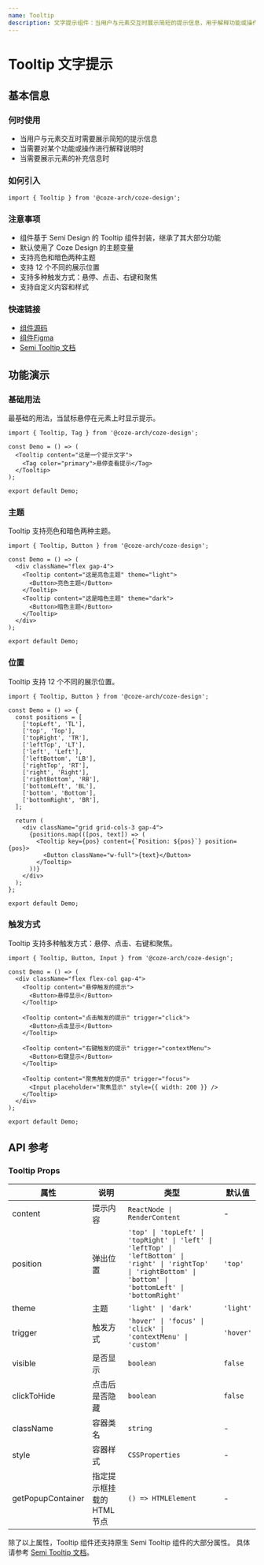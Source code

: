 ```yaml
---
name: Tooltip
description: 文字提示组件：当用户与元素交互时展示简短的提示信息，用于解释功能或操作，支持多种触发方式和展示位置。
---
```


# Tooltip 文字提示

## 基本信息

### 何时使用

- 当用户与元素交互时需要展示简短的提示信息
- 当需要对某个功能或操作进行解释说明时
- 当需要展示元素的补充信息时

### 如何引入

```tsx
import { Tooltip } from '@coze-arch/coze-design';
```

### 注意事项

- 组件基于 Semi Design 的 Tooltip 组件封装，继承了其大部分功能
- 默认使用了 Coze Design 的主题变量
- 支持亮色和暗色两种主题
- 支持 12 个不同的展示位置
- 支持多种触发方式：悬停、点击、右键和聚焦
- 支持自定义内容和样式

### 快速链接

- [组件源码](https://code.byted.org/obric/bot-studio-monorepo/tree/master/packages/components/coze-design/src/components/tooltip)
- [组件Figma](https://www.figma.com/design/mbTx00rwR5YumfWuxAXAIH/CDS-2.0?node-id=10696-161056&m=dev)
- [Semi Tooltip 文档](https://semi.design/zh-CN/show/tooltip)

## 功能演示

### 基础用法

最基础的用法，当鼠标悬停在元素上时显示提示。

```tsx preview
import { Tooltip, Tag } from '@coze-arch/coze-design';

const Demo = () => (
  <Tooltip content="这是一个提示文字">
    <Tag color="primary">悬停查看提示</Tag>
  </Tooltip>
);

export default Demo;
```

### 主题

Tooltip 支持亮色和暗色两种主题。

```tsx preview
import { Tooltip, Button } from '@coze-arch/coze-design';

const Demo = () => (
  <div className="flex gap-4">
    <Tooltip content="这是亮色主题" theme="light">
      <Button>亮色主题</Button>
    </Tooltip>
    <Tooltip content="这是暗色主题" theme="dark">
      <Button>暗色主题</Button>
    </Tooltip>
  </div>
);

export default Demo;
```

### 位置

Tooltip 支持 12 个不同的展示位置。

```tsx preview
import { Tooltip, Button } from '@coze-arch/coze-design';

const Demo = () => {
  const positions = [
    ['topLeft', 'TL'],
    ['top', 'Top'],
    ['topRight', 'TR'],
    ['leftTop', 'LT'],
    ['left', 'Left'],
    ['leftBottom', 'LB'],
    ['rightTop', 'RT'],
    ['right', 'Right'],
    ['rightBottom', 'RB'],
    ['bottomLeft', 'BL'],
    ['bottom', 'Bottom'],
    ['bottomRight', 'BR'],
  ];

  return (
    <div className="grid grid-cols-3 gap-4">
      {positions.map(([pos, text]) => (
        <Tooltip key={pos} content={`Position: ${pos}`} position={pos}>
          <Button className="w-full">{text}</Button>
        </Tooltip>
      ))}
    </div>
  );
};

export default Demo;
```

### 触发方式

Tooltip 支持多种触发方式：悬停、点击、右键和聚焦。

```tsx preview
import { Tooltip, Button, Input } from '@coze-arch/coze-design';

const Demo = () => (
  <div className="flex flex-col gap-4">
    <Tooltip content="悬停触发的提示">
      <Button>悬停显示</Button>
    </Tooltip>

    <Tooltip content="点击触发的提示" trigger="click">
      <Button>点击显示</Button>
    </Tooltip>

    <Tooltip content="右键触发的提示" trigger="contextMenu">
      <Button>右键显示</Button>
    </Tooltip>

    <Tooltip content="聚焦触发的提示" trigger="focus">
      <Input placeholder="聚焦显示" style={{ width: 200 }} />
    </Tooltip>
  </div>
);

export default Demo;
```

## API 参考

### Tooltip Props

| 属性              | 说明                       | 类型                                                                                                                                                             | 默认值    |
| ----------------- | -------------------------- | ---------------------------------------------------------------------------------------------------------------------------------------------------------------- | --------- |
| content           | 提示内容                   | `ReactNode \| RenderContent`                                                                                                                                     | -         |
| position          | 弹出位置                   | `'top' \| 'topLeft' \| 'topRight' \| 'left' \| 'leftTop' \| 'leftBottom' \| 'right' \| 'rightTop' \| 'rightBottom' \| 'bottom' \| 'bottomLeft' \| 'bottomRight'` | `'top'`   |
| theme             | 主题                       | `'light' \| 'dark'`                                                                                                                                              | `'light'` |
| trigger           | 触发方式                   | `'hover' \| 'focus' \| 'click' \| 'contextMenu' \| 'custom'`                                                                                                     | `'hover'` |
| visible           | 是否显示                   | `boolean`                                                                                                                                                        | `false`   |
| clickToHide       | 点击后是否隐藏             | `boolean`                                                                                                                                                        | `false`   |
| className         | 容器类名                   | `string`                                                                                                                                                         | -         |
| style             | 容器样式                   | `CSSProperties`                                                                                                                                                  | -         |
| getPopupContainer | 指定提示框挂载的 HTML 节点 | `() => HTMLElement`                                                                                                                                              | -         |

除了以上属性，Tooltip 组件还支持原生 Semi Tooltip 组件的大部分属性。 具体请参考 [Semi Tooltip 文档](https://semi.design/zh-CN/show/tooltip#API%20参考)。
